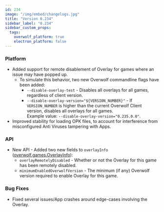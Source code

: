 ```yaml
---
id: 234
image: "/img/embed/changelogs.jpg"
title: "Version 0.234"
sidebar_label: "0.234"
sidebar_custom_props:
  tags:
    overwolf_platform: true
    electron_platform: false
---
```


### Platform
- Added support for remote disablement of Overlay for games where an issue may have popped up.
  - To simulate this behavior, two new Overwolf commandline flags have been added:
    - `--disable-overlay-test` - Disables all overlays for all games, regardless of client version.
    - `--disable-overlay-version="${VERSION_NUMBER}"` - If `VERSION_NUMBER` is higher than the current Overwolf Client version, disables all overlays for all games.  
      Example value: `--disable-overlay-version="0.235.0.0"`.
- Improved stability for loading OPK files, to account for interference from misconfigured Anti Viruses tampering with Apps.

### API
- New API - Added two new fields to `overlayInfo` ([overwolf.games.OverlayInfo](/api/games#overlayinfo-object)):
  - `overlayRemotelyDisabled` - Whether or not the Overlay for this game has been remotely disabled.
  - `minimumEnabledOverwolfVersion` - The minimum (if any) Overwolf version required to enable Overlay for this game.

### Bug Fixes
- Fixed several issues/App crashes around edge-cases involving the Overlay.